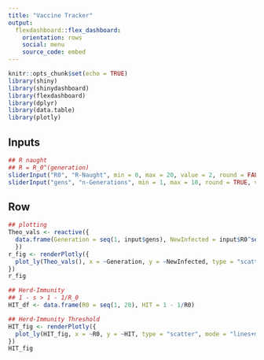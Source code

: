 ```yaml
---
title: "Vaccine Tracker"
output: 
  flexdashboard::flex_dashboard:
    orientation: rows
    social: menu
    source_code: embed
---
```


```r
knitr::opts_chunk$set(echo = TRUE)
library(shiny)
library(shinydashboard)
library(flexdashboard)
library(dplyr)
library(data.table)
library(plotly)
```

Inputs {.sidebar}
-----------------------------------------------------------------------
```r
## R naught
## R = R_0^(generation)
sliderInput("R0", "R-Naught", min = 0, max = 20, value = 2, round = FALSE, step = .01)
sliderInput("gens", "n-Generations", min = 1, max = 10, round = TRUE, value = 4)
```


Row
-----------------------------------------------------------------------
```r
## plotting
Theo_vals <- reactive({
  data.frame(Generation = seq(1, input$gens), NewInfected = input$R0^seq(1, input$gens))
  })
r_fig <- renderPlotly({
  plot_ly(Theo_vals(), x = ~Generation, y = ~NewInfected, type = "scatter", mode = "lines+markers")
})
r_fig

## Herd-Immunity
## 1 - s > 1 - 1/R_0
HIT_df <- data.frame(R0 = seq(1, 20), HIT = 1 - 1/R0)

## Herd-Immunity Threshold
HIT_fig <- renderPlotly({
  plot_ly(HIT_fig, x = ~R0, y = ~HIT, type = "scatter", mode = "lines+markers")
})
HIT_fig

```










